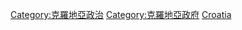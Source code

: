 {{Commonscat|International relations of Croatia}}

[[Category:克羅地亞政治|Category:克羅地亞政治]]
[[Category:克羅地亞政府|Category:克羅地亞政府]]
[[Category:欧洲各国外交|Croatia]]